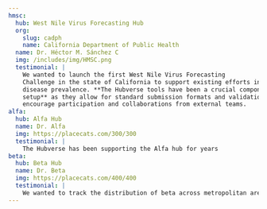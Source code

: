 ```yaml
---
hmsc:
  hub: West Nile Virus Forecasting Hub
  org:
    slug: cadph
    name: California Department of Public Health
  name: Dr. Héctor M. Sánchez C
  img: /includes/img/HMSC.png
  testimonial: |
    We wanted to launch the first West Nile Virus Forecasting
    Challenge in the state of California to support existing efforts in reducing
    disease prevalence. **The Hubverse tools have been a crucial component in our
    setup** as they allow for standard submission formats and validations, which
    encourage participation and collaborations from external teams.
alfa:
  hub: Alfa Hub
  name: Dr. Alfa
  img: https://placecats.com/300/300
  testimonial: |
    The Hubverse has been supporting the Alfa hub for years
beta:
  hub: Beta Hub
  name: Dr. Beta
  img: https://placecats.com/400/400
  testimonial: |
    We wanted to track the distribution of beta across metropolitan areas in the US. The Hubverse provided an easy way to get us quickly set up 
---
```

